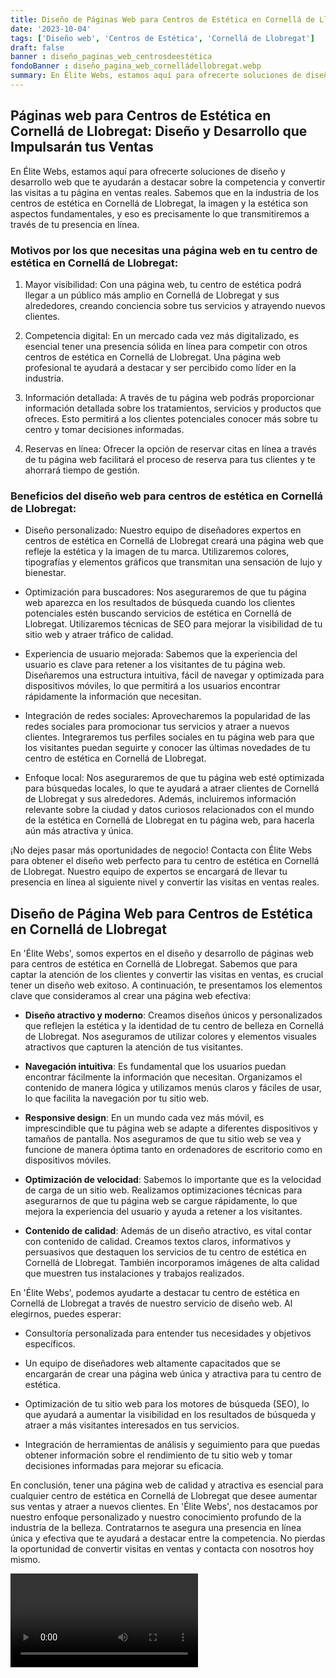 ```yaml
---
title: Diseño de Páginas Web para Centros de Estética en Cornellá de Llobregat
date: '2023-10-04'
tags: ['Diseño web', 'Centros de Estética', 'Cornellá de Llobregat']
draft: false
banner : diseño_paginas_web_centrosdeestética
fondoBanner : diseño_pagina_web_cornelládellobregat.webp
summary: En Élite Webs, estamos aquí para ofrecerte soluciones de diseño y desarrollo web que te ayudarán a destacar sobre la competencia y convertir las visitas a tu página en ventas reales. Sabemos que en la industria de los centros de estética en Cornellá de Llobregat, la imagen y la estética son aspectos fundamentales, y eso es precisamente lo que transmitiremos a través de tu presencia en línea.
---
```


## Páginas web para Centros de Estética en Cornellá de Llobregat: Diseño y Desarrollo que Impulsarán tus Ventas

En Élite Webs, estamos aquí para ofrecerte soluciones de diseño y desarrollo web que te ayudarán a destacar sobre la competencia y convertir las visitas a tu página en ventas reales. Sabemos que en la industria de los centros de estética en Cornellá de Llobregat, la imagen y la estética son aspectos fundamentales, y eso es precisamente lo que transmitiremos a través de tu presencia en línea.

### Motivos por los que necesitas una página web en tu centro de estética en Cornellá de Llobregat:

1. Mayor visibilidad: Con una página web, tu centro de estética podrá llegar a un público más amplio en Cornellá de Llobregat y sus alrededores, creando conciencia sobre tus servicios y atrayendo nuevos clientes.

2. Competencia digital: En un mercado cada vez más digitalizado, es esencial tener una presencia sólida en línea para competir con otros centros de estética en Cornellá de Llobregat. Una página web profesional te ayudará a destacar y ser percibido como líder en la industria.

3. Información detallada: A través de tu página web podrás proporcionar información detallada sobre los tratamientos, servicios y productos que ofreces. Esto permitirá a los clientes potenciales conocer más sobre tu centro y tomar decisiones informadas.

4. Reservas en línea: Ofrecer la opción de reservar citas en línea a través de tu página web facilitará el proceso de reserva para tus clientes y te ahorrará tiempo de gestión.

### Beneficios del diseño web para centros de estética en Cornellá de Llobregat:

- Diseño personalizado: Nuestro equipo de diseñadores expertos en centros de estética en Cornellá de Llobregat creará una página web que refleje la estética y la imagen de tu marca. Utilizaremos colores, tipografías y elementos gráficos que transmitan una sensación de lujo y bienestar.

- Optimización para buscadores: Nos aseguraremos de que tu página web aparezca en los resultados de búsqueda cuando los clientes potenciales estén buscando servicios de estética en Cornellá de Llobregat. Utilizaremos técnicas de SEO para mejorar la visibilidad de tu sitio web y atraer tráfico de calidad.

- Experiencia de usuario mejorada: Sabemos que la experiencia del usuario es clave para retener a los visitantes de tu página web. Diseñaremos una estructura intuitiva, fácil de navegar y optimizada para dispositivos móviles, lo que permitirá a los usuarios encontrar rápidamente la información que necesitan.

- Integración de redes sociales: Aprovecharemos la popularidad de las redes sociales para promocionar tus servicios y atraer a nuevos clientes. Integraremos tus perfiles sociales en tu página web para que los visitantes puedan seguirte y conocer las últimas novedades de tu centro de estética en Cornellá de Llobregat.

- Enfoque local: Nos aseguraremos de que tu página web esté optimizada para búsquedas locales, lo que te ayudará a atraer clientes de Cornellá de Llobregat y sus alrededores. Además, incluiremos información relevante sobre la ciudad y datos curiosos relacionados con el mundo de la estética en Cornellá de Llobregat en tu página web, para hacerla aún más atractiva y única.

¡No dejes pasar más oportunidades de negocio! Contacta con Élite Webs para obtener el diseño web perfecto para tu centro de estética en Cornellá de Llobregat. Nuestro equipo de expertos se encargará de llevar tu presencia en línea al siguiente nivel y convertir las visitas en ventas reales.

<GifSeo />

<Cta />

## Diseño de Página Web para Centros de Estética en Cornellá de Llobregat

En 'Élite Webs', somos expertos en el diseño y desarrollo de páginas web para centros de estética en Cornellá de Llobregat. Sabemos que para captar la atención de los clientes y convertir las visitas en ventas, es crucial tener un diseño web exitoso. A continuación, te presentamos los elementos clave que consideramos al crear una página web efectiva:

- **Diseño atractivo y moderno**: Creamos diseños únicos y personalizados que reflejen la estética y la identidad de tu centro de belleza en Cornellá de Llobregat. Nos aseguramos de utilizar colores y elementos visuales atractivos que capturen la atención de tus visitantes.

- **Navegación intuitiva**: Es fundamental que los usuarios puedan encontrar fácilmente la información que necesitan. Organizamos el contenido de manera lógica y utilizamos menús claros y fáciles de usar, lo que facilita la navegación por tu sitio web.

- **Responsive design**: En un mundo cada vez más móvil, es imprescindible que tu página web se adapte a diferentes dispositivos y tamaños de pantalla. Nos aseguramos de que tu sitio web se vea y funcione de manera óptima tanto en ordenadores de escritorio como en dispositivos móviles.

- **Optimización de velocidad**: Sabemos lo importante que es la velocidad de carga de un sitio web. Realizamos optimizaciones técnicas para asegurarnos de que tu página web se cargue rápidamente, lo que mejora la experiencia del usuario y ayuda a retener a los visitantes.

- **Contenido de calidad**: Además de un diseño atractivo, es vital contar con contenido de calidad. Creamos textos claros, informativos y persuasivos que destaquen los servicios de tu centro de estética en Cornellá de Llobregat. También incorporamos imágenes de alta calidad que muestren tus instalaciones y trabajos realizados.

En 'Élite Webs', podemos ayudarte a destacar tu centro de estética en Cornellá de Llobregat a través de nuestro servicio de diseño web. Al elegirnos, puedes esperar:

- Consultoría personalizada para entender tus necesidades y objetivos específicos.

- Un equipo de diseñadores web altamente capacitados que se encargarán de crear una página web única y atractiva para tu centro de estética.

- Optimización de tu sitio web para los motores de búsqueda (SEO), lo que ayudará a aumentar la visibilidad en los resultados de búsqueda y atraer a más visitantes interesados en tus servicios.

- Integración de herramientas de análisis y seguimiento para que puedas obtener información sobre el rendimiento de tu sitio web y tomar decisiones informadas para mejorar su eficacia.

En conclusión, tener una página web de calidad y atractiva es esencial para cualquier centro de estética en Cornellá de Llobregat que desee aumentar sus ventas y atraer a nuevos clientes. En 'Élite Webs', nos destacamos por nuestro enfoque personalizado y nuestro conocimiento profundo de la industria de la belleza. Contratarnos te asegura una presencia en línea única y efectiva que te ayudará a destacar entre la competencia. No pierdas la oportunidad de convertir visitas en ventas y contacta con nosotros hoy mismo.

<Video />

<CtaBot job='Centros de Estética' city='Cornellá de Llobregat'/>

<Gmaps query='Cornellá de Llobregat+españa+maps' />